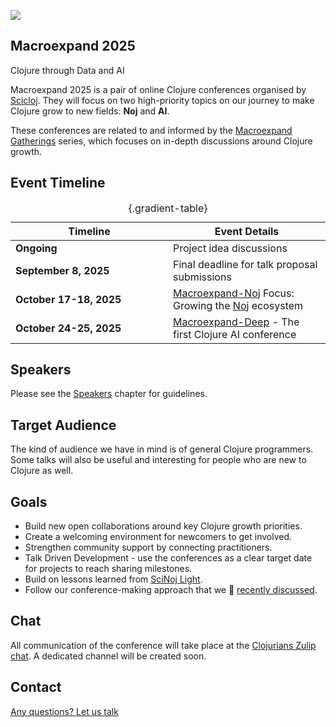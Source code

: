 <div class="main-page">

::: {.conf-intro}
::: {.conf-intro__scicloj-logo}
![](images/sci-cloj-logo-transparent.svg){fig-alt="Scicloj logo"}
:::

::: {.conf-intro__title-wrapper}
# Macroexpand 2025 {class="conf-intro__title"}

::: {.conf-intro__subtitle} 
Clojure through Data and AI 
:::
:::
:::

<div class="conf-intro__description">
Macroexpand 2025 is a pair of online Clojure conferences organised by [Scicloj](https://scicloj.github.io/). They will focus on two high-priority topics on our journey to make Clojure grow to new fields: **Noj** and **AI**.

These conferences are related to and informed by the [Macroexpand Gatherings](https://scicloj.github.io/docs/community/groups/macroexpand/) series, which focuses on in-depth discussions around Clojure growth.
</div>

## Event Timeline

|**Timeline**|**Event Details**|
|-|-|
|**Ongoing**|Project idea discussions|
|**September 8, 2025**|Final deadline for talk proposal submissions|
|**October 17-18, 2025**|[Macroexpand-Noj](./macroexpand_noj.html) Focus: Growing the [Noj](https://scicloj.github.io/noj/) ecosystem|
|**October 24-25, 2025**|[Macroexpand-Deep](./macroexpand_deep.html) - The first Clojure AI conference|
: {.gradient-table}

## Speakers

Please see the [Speakers](./speakers.html) chapter for guidelines.

## Target Audience

The kind of audience we have in mind is of general Clojure programmers. Some talks will also be useful and interesting for people who are new to Clojure as well.

## Goals

* Build new open collaborations around key Clojure growth priorities.
* Create a welcoming environment for newcomers to get involved.
* Strengthen community support by connecting practitioners.
* Talk Driven Development - use the conferences as a clear target date for projects to reach sharing milestones.
* Build on lessons learned from [SciNoj Light](https://scicloj.github.io/scinoj-light-1/).
* Follow our conference-making approach that we 🎥 [recently discussed](https://www.youtube.com/watch?v=n6ICeRyXHsI).

## Chat

All communication of the conference will take place at the [Clojurians Zulip chat](https://scicloj.github.io/docs/community/chat/). A dedicated channel will be created soon.

## Contact

[Any questions? Let us talk](https://scicloj.github.io/docs/community/contact/){class="btn btn-gradient" target="_blank"}
</div>
